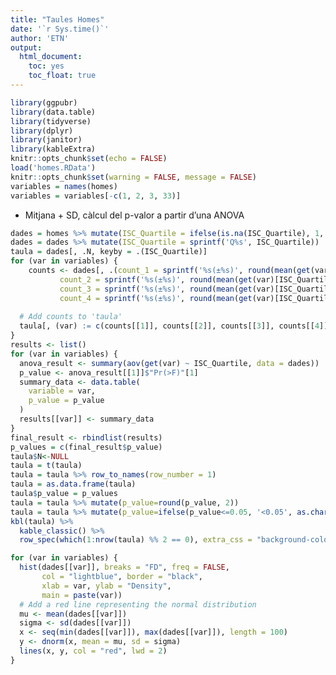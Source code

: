 ```yaml
---
title: "Taules Homes"
date: '`r Sys.time()`'
author: 'ETN'
output: 
  html_document: 
    toc: yes
    toc_float: true
---
```


```r
library(ggpubr)
library(data.table)
library(tidyverse)
library(dplyr)
library(janitor)
library(kableExtra)
knitr::opts_chunk$set(echo = FALSE)
load('homes.RData')
knitr::opts_chunk$set(warning = FALSE, message = FALSE) 
variables = names(homes)
variables = variables[-c(1, 2, 3, 33)]
```

* Mitjana + SD, càlcul del p-valor a partir d'una ANOVA

```r
dades = homes %>% mutate(ISC_Quartile = ifelse(is.na(ISC_Quartile), 1, ISC_Quartile))
dades = dades %>% mutate(ISC_Quartile = sprintf('Q%s', ISC_Quartile))
taula = dades[, .N, keyby = .(ISC_Quartile)]
for (var in variables) {
    counts <- dades[, .(count_1 = sprintf('%s(±%s)', round(mean(get(var)[ISC_Quartile == 'Q1']),2), round(sd(get(var)[ISC_Quartile == 'Q1'], na.rm=TRUE),2)),
           count_2 = sprintf('%s(±%s)', round(mean(get(var)[ISC_Quartile == 'Q2']),2), round(sd(get(var)[ISC_Quartile == 'Q2'], na.rm=TRUE),2)),
           count_3 = sprintf('%s(±%s)', round(mean(get(var)[ISC_Quartile == 'Q3']),2), round(sd(get(var)[ISC_Quartile == 'Q3'], na.rm=TRUE),2)),
           count_4 = sprintf('%s(±%s)', round(mean(get(var)[ISC_Quartile == 'Q4']),2), round(sd(get(var)[ISC_Quartile == 'Q4'], na.rm=TRUE),2)))]
  
  # Add counts to 'taula'
  taula[, (var) := c(counts[[1]], counts[[2]], counts[[3]], counts[[4]])]
}
results <- list()
for (var in variables) {
  anova_result <- summary(aov(get(var) ~ ISC_Quartile, data = dades))
  p_value <- anova_result[[1]]$"Pr(>F)"[1]
  summary_data <- data.table(
    variable = var,
    p_value = p_value
  )
  results[[var]] <- summary_data
}
final_result <- rbindlist(results)
p_values = c(final_result$p_value)
taula$N<-NULL
taula = t(taula)
taula = taula %>% row_to_names(row_number = 1)
taula = as.data.frame(taula)
taula$p_value = p_values
taula = taula %>% mutate(p_value=round(p_value, 2))
taula = taula %>% mutate(p_value=ifelse(p_value<=0.05, '<0.05', as.character(round(p_value,2))))
kbl(taula) %>%
  kable_classic() %>%
  row_spec(which(1:nrow(taula) %% 2 == 0), extra_css = "background-color: lightblue;")
```

```r
for (var in variables) {
  hist(dades[[var]], breaks = "FD", freq = FALSE,
       col = "lightblue", border = "black",
       xlab = var, ylab = "Density",
       main = paste(var))
  # Add a red line representing the normal distribution
  mu <- mean(dades[[var]])
  sigma <- sd(dades[[var]])
  x <- seq(min(dades[[var]]), max(dades[[var]]), length = 100)
  y <- dnorm(x, mean = mu, sd = sigma)
  lines(x, y, col = "red", lwd = 2)
}
```
